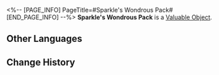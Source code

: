 <%-- [PAGE_INFO]
PageTitle=#Sparkle's Wondrous Pack#
[END_PAGE_INFO] --%>
{{Item Infobox
|id          = 300021
|image       = Item Sparkle's Wondrous Pack.png
|type        = Valuable Object
|invCategory = Valuables
|rarity      = 4
|effect      = 
|description = A carefully prepared present from a certain Masked Fool.
}}
{{Description|''"Sparkle will never give you up, never let you down, or run around and desert you. She will never make you cry, say goodbye, or tell a lie and hurt you."''}}
'''Sparkle's Wondrous Pack''' is a [[Valuable Object]].

==Other Languages==
{{Other Languages
|en   = Sparkle's Wondrous Pack
|zhs  = 花火妙妙包
|zht  = 花火妙妙包
|ja   = 花火のミラクルパック
|ko   = 스파클의 미라클 패키지
|es   = Paquete maravilloso de Sparkle
|fr   = Paquet sensationnel de Sparkle
|ru   = Дивный подарок от Искорки
|th   = แพ็กจี๊ดจ๊าดของ Sparkle
|vi   = Gói Sparkle Diệu Kỳ
|de   = Sparkles Wunderpaket
|id   = Sparkle's Wondrous Pack
|pt   = Pacote Maravilhoso da Sparkle
}}

==Change History==
{{Change History|2.0}}